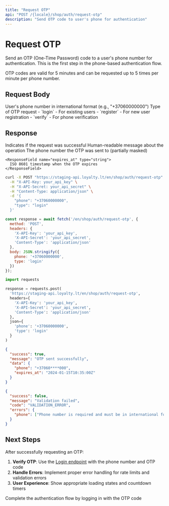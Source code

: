 ```yaml
---
title: "Request OTP"
api: "POST /{locale}/shop/auth/request-otp"
description: "Send OTP code to user's phone for authentication"
---
```


# Request OTP

Send an OTP (One-Time Password) code to a user's phone number for authentication. This is the first step in the phone-based authentication flow.

<Info>
OTP codes are valid for 5 minutes and can be requested up to 5 times per minute per phone number.
</Info>

## Request Body

<ParamField body="phone" type="string" required>
  User's phone number in international format (e.g., "+37060000000")
</ParamField>

<ParamField body="type" type="string" required>
  Type of OTP request
  - `login` - For existing users
  - `register` - For new user registration
  - `verify` - For phone verification
</ParamField>

## Response

<ResponseField name="success" type="boolean">
  Indicates if the request was successful
</ResponseField>

<ResponseField name="message" type="string">
  Human-readable message about the operation
</ResponseField>

<ResponseField name="data" type="object">
  <Expandable title="data">
    <ResponseField name="phone" type="string">
      The phone number the OTP was sent to (partially masked)
    </ResponseField>
    
    <ResponseField name="expires_at" type="string">
      ISO 8601 timestamp when the OTP expires
    </ResponseField>
  </Expandable>
</ResponseField>

<RequestExample>

```bash cURL
curl -X POST "https://staging-api.loyalty.lt/en/shop/auth/request-otp" \
  -H "X-API-Key: your_api_key" \
  -H "X-API-Secret: your_api_secret" \
  -H "Content-Type: application/json" \
  -d '{
    "phone": "+37060000000",
    "type": "login"
  }'
```

```javascript JavaScript
const response = await fetch('/en/shop/auth/request-otp', {
  method: 'POST',
  headers: {
    'X-API-Key': 'your_api_key',
    'X-API-Secret': 'your_api_secret',
    'Content-Type': 'application/json'
  },
  body: JSON.stringify({
    phone: '+37060000000',
    type: 'login'
  })
});
```

```python Python
import requests

response = requests.post(
  'https://staging-api.loyalty.lt/en/shop/auth/request-otp',
  headers={
    'X-API-Key': 'your_api_key',
    'X-API-Secret': 'your_api_secret',
    'Content-Type': 'application/json'
  },
  json={
    'phone': '+37060000000',
    'type': 'login'
  }
)
```

</RequestExample>

<ResponseExample>

```json Success Response
{
  "success": true,
  "message": "OTP sent successfully",
  "data": {
    "phone": "+37060****000",
    "expires_at": "2024-01-15T10:35:00Z"
  }
}
```

```json Error Response
{
  "success": false,
  "message": "Validation failed",
  "code": "VALIDATION_ERROR",
  "errors": {
    "phone": ["Phone number is required and must be in international format"]
  }
}
```

</ResponseExample>

## Next Steps

After successfully requesting an OTP:

1. **Verify OTP**: Use the [Login endpoint](/api-reference/endpoints/shop/auth/login) with the phone number and OTP code
2. **Handle Errors**: Implement proper error handling for rate limits and validation errors
3. **User Experience**: Show appropriate loading states and countdown timers

<Card title="Login with OTP" icon="sign-in" href="/api-reference/endpoints/shop/auth/login">
  Complete the authentication flow by logging in with the OTP code
</Card> 